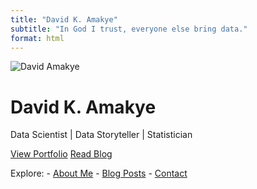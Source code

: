 ```yaml
---
title: "David K. Amakye"
subtitle: "In God I trust, everyone else bring data."
format: html
---
```


<!-- Home / Hero Section -->
<div class="hero" id="home">
  <img src="assets/profile.jpeg" alt="David Amakye">
  <h1>David K. Amakye</h1>
  <p>Data Scientist | Data Storyteller | Statistician</p>
  <a href="portfolio" class="btn">View Portfolio</a>
  <a href="blog" class="btn">Read Blog</a>
</div>


Explore:
- [About Me](about.qmd)
- [Blog Posts](blog/blog.qmd)
- [Contact](contact.qmd)
